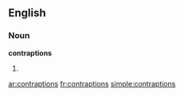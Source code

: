 ==English==

===Noun===
'''contraptions'''

# {{plural of|[[contraption]]}}

[[ar:contraptions]]
[[fr:contraptions]]
[[simple:contraptions]]